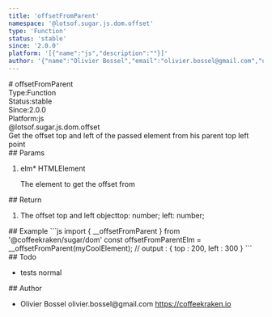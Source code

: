 ```yaml
---
title: 'offsetFromParent'
namespace: '@lotsof.sugar.js.dom.offset'
type: 'Function'
status: 'stable'
since: '2.0.0'
platform: '[{"name":"js","description":""}]'
author: '{"name":"Olivier Bossel","email":"olivier.bossel@gmail.com","url":"https://coffeekraken.io"}'
---
```

<div class="docmap-mdx">
# offsetFromParent
<div class="_metas">
<div class="_type"><span class="_type-label">Type:</span><span class="_type-value">Function</span></div>
<div class="_status"><span class="_status-label">Status:</span><span class="_status-value -stable">stable</span></div>
<div class="_since"><span class="_since-label">Since:</span><span class="_since-value">2.0.0</span></div>
<div class="_platform"><span class="_platform-label">Platform:</span><span class="_platform-value">js</span></div>
</div>
<div class="_namespace">@lotsof.sugar.js.dom.offset</div>
<div class="_description">
Get the offset top and left of the passed element from his parent top left point
</div>
<div class="_params">
## Params
<ol class="_list">
<li class="_item">
<span class="_name">elm<span class="_required">*</span></span><span class="_default"></span> <span class="_type">HTMLElement</span>
<p class="_description">The element to get the offset from</p>
</li>
</ol>
</div>
<div class="_return">
## Return
<ol class="_list">
<li class="_item">
<span class="_description">The offset top and left object</span><span class="_default"></span><span class="_type">top: number; left: number;</span>
</li>
</ol>
</div>
<div class="_examples">
## Example
```js
import { __offsetFromParent } from '@coffeekraken/sugar/dom'
const offsetFromParentElm = __offsetFromParent(myCoolElement);
// output : { top : 200, left : 300 }
```
</div>
<div class="_todo">
## Todo
<ul class="_list">
<li class="_item">
<span class="_description">tests</span>
<span class="_priority -normal">normal</span>
</li>
</ul>
</div>
<div class="_author">
## Author
<ul class="_list">
<li class="_item">
<span class="_name">Olivier Bossel</span>
<span class="_email">olivier.bossel@gmail.com</span>
<a href="https://coffeekraken.io" target="_blank" class="_url">https://coffeekraken.io</a>
</li>
</ul>
</div>
</div>